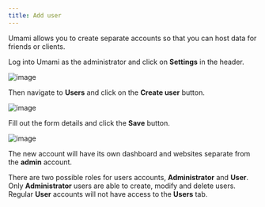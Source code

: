```yaml
---
title: Add user
---
```


Umami allows you to create separate accounts so that you can host data for friends or clients.

Log into Umami as the administrator and click on **Settings** in the header.

![image](/images/docs/v3/navbar-settings.png)

Then navigate to **Users** and click on the **Create user** button.

![image](/images/docs/v3/user-create.png)

Fill out the form details and click the **Save** button.

![image](/images/docs/v3/user-create-form.png)

The new account will have its own dashboard and websites separate from the **admin** account.

There are two possible roles for users accounts, **Administrator** and **User**.
Only **Administrator** users are able to create, modify and delete users. Regular **User** accounts will not have access
to the **Users** tab.
